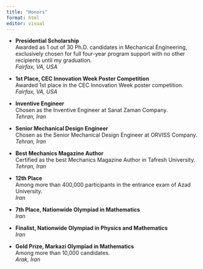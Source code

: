 ```yaml
---
title: "Honors"
format: html
editor: visual
---
```


-   **Presidential Scholarship**\
    Awarded as 1 out of 30 Ph.D. candidates in Mechanical Engineering, exclusively chosen for full four-year program support with no other recipients until my graduation.\
    *Fairfax, VA, USA*

-   **1st Place, CEC Innovation Week Poster Competition**\
    Awarded 1st place in the CEC Innovation Week poster competition.\
    *Fairfax, VA, USA*

-   **Inventive Engineer**\
    Chosen as the Inventive Engineer at Sanat Zaman Company.\
    *Tehran, Iran*

-   **Senior Mechanical Design Engineer**\
    Chosen as the Senior Mechanical Design Engineer at ORVISS Company.\
    *Tehran, Iran*

-   **Best Mechanics Magazine Author**\
    Certified as the best Mechanics Magazine Author in Tafresh University.\
    *Tehran, Iran*

-   **12th Place**\
    Among more than 400,000 participants in the entrance exam of Azad University.\
    *Iran*

-   **7th Place, Nationwide Olympiad in Mathematics**\
    *Iran*

-   **Finalist, Nationwide Olympiad in Physics and Mathematics**\
    *Iran*

-   **Gold Prize, Markazi Olympiad in Mathematics**\
    Among more than 10,000 candidates.\
    *Arak, Iran*
